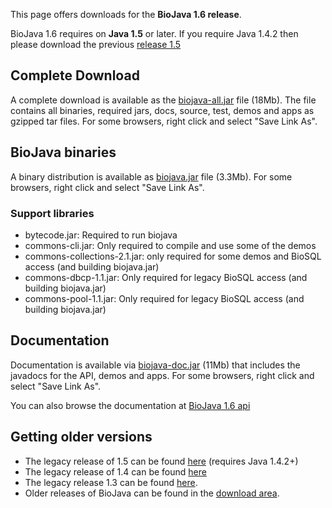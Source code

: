 This page offers downloads for the <b>BioJava 1.6 release</b>. 

BioJava 1.6 requires on <b>Java 1.5</b> or later. If you require Java 1.4.2 then please download the previous [[BioJava:Download 1.5| release 1.5]]


== Complete Download ==
A complete download is available as the [http://www.biojava.org/download/bj16/all/biojava-1.6-all.jar biojava-all.jar] file (18Mb). The file contains all binaries, required jars, docs, source, test, demos and apps as gzipped tar files. For some browsers, right click and select "Save Link As".

== BioJava binaries ==

A  binary distribution is available as [http://www.biojava.org/download/bj16/bin/biojava.jar biojava.jar] file (3.3Mb). For some browsers, right click and select "Save Link As".

=== Support libraries ===

*  bytecode.jar: Required to run biojava
*  commons-cli.jar: Only required to compile and use some of the demos
*  commons-collections-2.1.jar: only required for some demos and BioSQL access (and building biojava.jar)
*  commons-dbcp-1.1.jar: Only required for legacy BioSQL access (and building biojava.jar)
*  commons-pool-1.1.jar: Only required for legacy BioSQL access (and building biojava.jar)


== Documentation ==

Documentation is available via [http://www.biojava.org/download/bj16/doc/biojava-doc.jar biojava-doc.jar] (11Mb) that includes the javadocs for the API, demos and apps. For some browsers, right click and select "Save Link As".

You can also browse the documentation at [http://www.biojava.org/docs/api16/ BioJava 1.6 api]

== Getting older versions ==

* The legacy release of 1.5 can be found [[BioJava:Download 1.5|here]] (requires Java 1.4.2+)
* The legacy release of 1.4 can be found [[BioJava:Download 1.4|here]]
* The legacy release 1.3 can be found [[BioJava:Download 1.3|here]].
* Older releases of BioJava can be found in the [http://www.biojava.org/download/ download area].